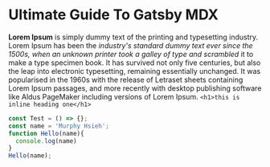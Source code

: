 # Ultimate Guide To Gatsby MDX

**Lorem Ipsum** is simply dummy text of the printing 
and typesetting industry. Lorem Ipsum has been the _industry's 
standard dummy text ever since the 1500s, when an unknown 
printer took a galley of type and scrambled_ it to make a 
type specimen book. It has survived not only five centuries, 
but also the leap into electronic typesetting, remaining 
essentially unchanged. It was popularised in the 1960s 
with the release of Letraset sheets containing 
Lorem Ipsum passages, and more recently with 
desktop publishing software like Aldus PageMaker 
including versions of Lorem Ipsum.
`<h1>this is inline heading one</h1>`

<div className="code">

```javascript
const Test = () => {};
const name = 'Murphy Hsieh';
function Hello(name){
  console.log(name)
}
Hello(name);
```
</div>